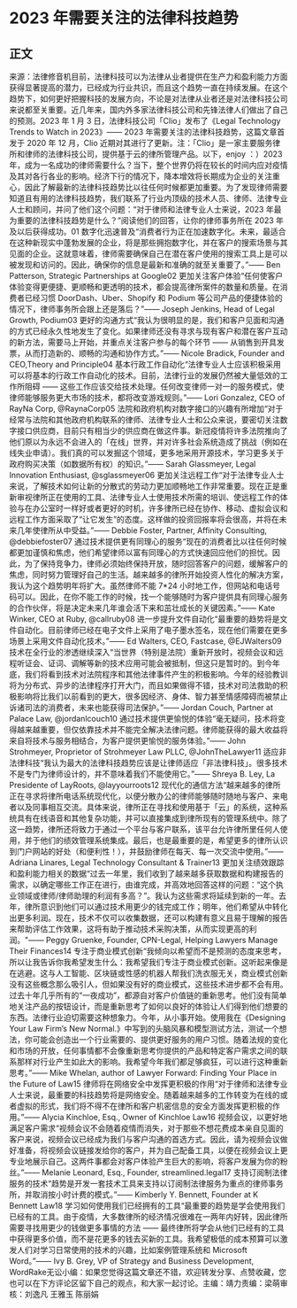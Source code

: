 # 2023 年需要关注的法律科技趋势
## 正文
来源：法律修音机目前，法律科技可以为法律从业者提供在生产力和盈利能力方面获得显著提高的潜力，已经成为行业共识，而且这个趋势一直在持续发展。在这个趋势下，如何更好把握科技的发展方向，不论是对法律从业者还是对法律科技公司来说都至关重要。近几年来，国内外多家法律科技公司和先锋法律人们做出了自己的预测。2023 年 1 月 3 日，法律科技公司「Clio」发布了《Legal Technology Trends to Watch in 2023》—— 2023 年需要关注的法律科技趋势，这篇文章首发于 2020 年 12 月，Clio 近期对其进行了更新。注：「Clio」是一家主要服务律所和律师的法律科技公司，提供基于云的律所管理产品。以下，enjoy ：）2023 年，成为一名成功的律师需要什么？当下，整个世界仍将在较长的时间内应对疫情及其对各行各业的影响。经济下行的情况下，降本增效将长期成为企业的关注重心，因此了解最新的法律科技趋势比以往任何时候都更加重要。为了发现律师需要知道且有用的法律科技趋势，我们联系了行业内顶级的技术人员、律师、法律专业人士和顾问，并问了他们这个问题：“对于律师和法律专业人士来说，2023 年最为重要的法律科技趋势是什么？”阅读他们的回答，让你的律师事务所在 2023 年及以后获得成功。01 数字化迅速普及“消费者行为正在加速数字化。未来，最适合在这种新现实中蓬勃发展的企业，将是那些拥抱数字化，并在客户的搜索场景与其见面的企业。这就意味着，律师需要确保自己在潜在客户使用的搜索工具上是可以被发现和访问的。因此，确保你的信息是最新和准确的就至关重要了。”—— Ben Patterson, Strategic Partnerships at Google02 更加关注客户体验“任何使客户体验变得更便捷、更顺畅和更透明的技术，都会提高律所案件的数量和质量。在消费者已经习惯 DoorDash、Uber、Shopify 和 Podium 等公司产品的便捷体验的情况下，律师事务所会跟上还是落后？”—— Joseph Jenkins, Head of Legal Growth, Podium03 更好的沟通方式“我认为很明显的是，我们和客户见面和沟通的方式已经永久性地发生了变化。如果律师还没有寻求与现有客户和潜在客户互动的新方法，需要马上开始，并重点关注客户参与的每个环节 —— 从销售到开具发票，从而打造新的、顺畅的沟通和协作方式。”—— Nicole Bradick, Founder and CEO,Theory and Principle04 基本行政工作自动化“法律专业人士应该积极采用可以将基本的行政工作自动化的技术。目前，法律行业的发展仍然被大量低效的工作所阻碍 —— 这些工作应该交给技术处理。任何改变律师一对一的服务模式，使律师能够服务更大市场的技术，都将改变游戏规则。”—— Lori Gonzalez, CEO of RayNa Corp, @RaynaCorp05 法院和政府机构对数字接口的兴趣有所增加“对于经常与法院和其他政府机构联系的律师、法律专业人士和公众来说，要密切关注数字接口供应商，目前只有相当少的供应商在做这件事。新冠疫情将许多法院推向了他们原以为永远不会进入的「在线」世界，并对许多社会系统造成了挑战（例如在线失业申请）。我们真的可以发掘这个领域，更多地采用开源技术，学习更多关于政府购买决策（如数据所有权）的知识。”—— Sarah Glassmeyer, Legal Innovation Enthusiast, @sglassmeyer06 更加关注远程工作“对于法律专业人士来说，了解技术如何让新的分散式的劳动力更加顺畅地工作非常重要。现在正是重新审视律所正在使用的工具、法律专业人士使用技术所需的培训、使远程工作的体验与在办公室时一样好或者更好的时机，许多律所已经在协作、移动、虚拟会议和远程工作方面采取了“让它发生”的态度。这样做的投资回报率将会很高，并将在未来几年使律所从中受益。”—— Debbie Foster, Partner, Affinity Consulting, @debbiefoster07 通过技术提供更有同理心的服务“现在的消费者比以往任何时候都更加谨慎和焦虑，他们希望律师以富有同理心的方式快速回应他们的担忧。因此，为了保持竞争力，律师必须始终保持开放，随时回答客户的问题，缓解客户的焦虑，同时努力管理好自己的生活。越来越多的律所开始投资人性化的解决方案，我认为这个趋势明年将扩大。虽然律师不能 7*24 小时地工作，但网站和电话号码可以。因此，在你不能工作的时候，找一个能够随时为客户提供具有同理心服务的合作伙伴，将是决定未来几年谁会活下来和茁壮成长的关键因素。”—— Kate Winker, CEO at Ruby, @callruby08 进一步提升文件自动化“最重要的趋势将是文件自动化。目前律师已经在电子文件上采用了电子墨水签名，现在他们需要在更多场景上采用文件自动化技术。”—— Ed Walters, CEO, Fastcase, @EJWalters09 技术在全行业的渗透继续深入“当世界（特别是法院）重新开放时，视频会议和远程听证会、证词、调解等新的技术应用可能会被抵制，但这只是暂时的。到今年底，我们将看到技术对法院程序和其他法律事件产生的积极影响。今年的经验教训将为分布式、异步的法律程序打开大门，而且如果做得不错，技术对司法救助的积极影响将比我们以前看到的更大，很多因经济、身体、智力甚至情感障碍而被禁止诉诸司法的消费者，未来也能获得司法保护。”—— Jordan Couch, Partner at Palace Law, @jordanlcouch10 通过技术提供更愉悦的体验“毫无疑问，技术将变得越来越重要，但仅依靠技术并不能完全解决法律问题。律师能获得的最大收益将来自将技术与服务相结合，为客户提供更愉悦的服务体验。”—— John Strohmeyer, Proprietor of Strohmeyer Law PLLC, @JohnTheLawyer11 适应非法律科技“我认为最大的法律科技趋势应该是让律师适应「非法律科技」。很多技术不是专门为律师设计的，并不意味着我们不能使用它。”—— Shreya B. Ley, La Presidente of LayRoots, @layyourroots12 现代化的通信方法“越来越多的律所正在寻求将律所电话系统现代化，以便分散办公的律师能够随时随地与客户、来电者以及同事相互交流。具体来说，律所正在寻找和使用基于「云」的系统，这种系统具有在线语音和其他复杂功能，并可以直接集成到律所现有的管理系统中。除了这一趋势，律所还将致力于通过一个平台与客户联系，该平台允许律所里任何人使用，并于他们的绩效管理系统集成。最后，也是最重要的是，希望更多的律所认识到门户网站的好处（和便利性！），并鼓励律师在每天、每一次交流中使用。”—— Adriana Linares, Legal Technology Consultant & Trainer13 更加关注绩效跟踪和盈利能力相关的数据“过去一年里，我们收到了越来越多获取数据和构建报告的需求，以确定哪些工作正在进行，由谁完成，并高效地回答这样的问题：“这个执业领域或律师/律师助理的利润有多高？”。我认为这些需求将延续到新的一年。去年，律所意识到他们可以通过技术用更少的钱完成工作；明年，他们希望从中转化出更多利润。现在，技术不仅可以收集数据，还可以构建有意义且易于理解的报告来帮助评估工作效果，这将有助于推动技术采购决策，从而实现更高的利润。"—— Peggy Gruenke, Founder, CPN-Legal, Helping Lawyers Manage Their Finances14 专注于商业模式创新“我倾向以希望而不是预测的态度来思考，所以让我告诉你我希望发生什么：我希望我们专注于商业模式创新。这听起来像是在逃避。这与人工智能、区块链或性感的机器人帮我们洗衣服无关，商业模式创新没有这些概念那么吸引人，但如果没有好的商业模式，这些技术进步都不会有用。过去十年几乎所有的“一夜成功”，都源自对客户价值链的重新思考。他们没有简单地关注产品的按钮设计，而是重新思考了如何以良好的体验让人们得到他们想要的东西。法律行业迫切需要这种想象力。今年，从小事开始。使用我在《Designing Your Law Firm’s New Normal.》中写到的头脑风暴和模型测试方法，测试一个想法，你可能会创造出一个行业需要的、提供更好服务的用户习惯。随着法规的变化和市场的开放，任何事情都不会像重新思考你提供的产品和特定客户需求之间的联系那样对行业产生如此大的影响。我希望今年我们都足够疯狂，可以进行这种重新思考。”—— Mike Whelan, author of Lawyer Forward: Finding Your Place in the Future of Law15 律师将在网络安全中发挥更积极的作用“对于律师和法律专业人士来说，最重要的科技趋势将是网络安全。随着越来越多的工作转变为在线的或者虚拟的形式，我们将不得不在律所和客户机密信息的安全方面发挥更积极的作用。”—— Alycia Kinchloe, Esq., Owner of Kinchloe Law16 视频会议，以更好地满足客户需求“视频会议不会随着疫情而消失，对于那些不想花费成本亲自见面的客户来说，视频会议已经成为我们与客户沟通的首选方式。因此，请为视频会议做好准备，将视频会议链接发给你的客户，并为自己配备工具，以便在视频会议上更专业地展示自己。这两件事都会对客户体验产生巨大的影响，将客户发展为你的粉丝。”—— Melanie Leonard, Esq., Founder, streamlined.legal17 支持订阅制法律服务的技术“趋势是开发一套技术工具来支持以订阅制法律服务为重点的律师事务所，并取消按小时计费的模式。”—— Kimberly Y. Bennett, Founder at K Bennett Law18 学习如何使用我们已经拥有的工具“最重要的趋势是学会使用我们已经有的工具。由于疫情，大多数律所的经济情况很难在一两年内好转，因此律所需要寻找用更少的钱做更多事情的方法 —— 最终律所将学会从他们已经有的工具中获得更多价值，而不是花更多的钱去买新的工具。我希望极低的成本预算可以激发人们对学习日常使用的技术的兴趣，比如案例管理系统和 Microsoft Word。”—— Ivy B. Grey, VP of Strategy and Business Development, WordRake无讼小编：如果您觉得这篇文章还不错，欢迎转发分享、点赞收藏，您也可以在下方评论区留下自己的观点，和大家一起讨论。主编：靖力责编：梁萌审核：刘逸凡 王雅玉 陈丽娟